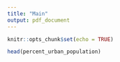 ```yaml
---
title: "Main"
output: pdf_document
---
```


```r
knitr::opts_chunk$set(echo = TRUE)

```


```r

head(percent_urban_population)



```
